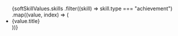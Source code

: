 
<ul>
  {softSkillValues.skills
    .filter((skill) => skill.type === "achievement")
    .map((value, index) => (
      <li key={`achievement--${index}`}>{value.title}</li>
    ))}
</ul>
